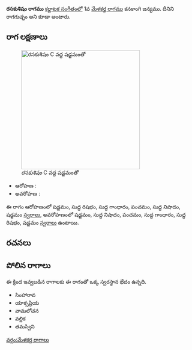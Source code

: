 {{Infobox ragam
	| name          	= రసకుశిషం
	| synonym	    	= రాగగుచ్ఛం
	| mela          	= 
	| chakra        	= 
	| janaka        	= 
	| type          	= ఔదవ
	| arohanam      	= {{svaraC|S|R1|G1|P|N1|S'}} 
	| avarohanam    	= {{svaraC|S'|N1|P|G1|R1|S}}
	| jeeva         	=
	| chhaya        	=
	| nyasa         	=
	| vishesha      	= 
	| equivalent  		= 
}}
{{కర్ణాటక సంగీత రాగాలు}}
'''రసకుశిషం రాగము''' [[కర్ణాటక సంగీతం]]లో 1వ [[మేళకర్త రాగము]] కనకాంగి జన్యము. దీనిని రాగగుచ్ఛం అని కూడా అంటారు.


==రాగ లక్షణాలు==
[[Image:rasakushisham_kb2wiki.png|thumb|right|316px|''రసకుశిషం'' C వద్ద షడ్జమంతో]]

* ఆరోహణ : {{svaraC|S|R1|G1|P|N1|S'}} 
* అవరోహణ : {{svaraC|S'|N1|P|G1|R1|S}}

ఈ రాగం ఆరోహణంలో షడ్జమం, సుద్ద  రిషభం, సుద్ద  గాంధారం, పంచమం, సుద్ద నిషాదం, షడ్జమం [[స్వరాలు]], అవరోహణంలో షడ్జమం, సుద్ద నిషాదం, పంచమం, సుద్ద  గాంధారం, సుద్ద  రిషభం, షడ్జమం [[స్వరాలు]] ఉంటాయి.

==రచనలు==



==పోలిన రాగాలు==
ఈ క్రింద ఇవ్వబడిన రాగాలకు ఈ రాగంతో ఒక్క స్వరస్థాన భేదం ఉన్నది.
* సింహారావ
* యాక్సప్రియ
* వామలోచన
* వల్లిక
* తమస్విని



[[వర్గం:మేళకర్త రాగాలు]]